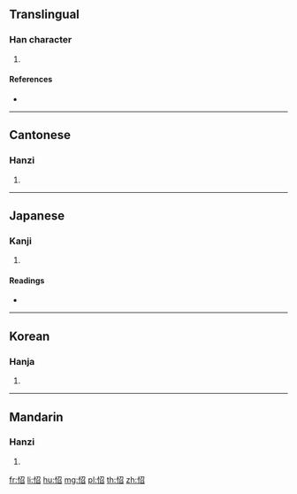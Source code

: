 {{character info/new}}
==Translingual==

===Han character===
{{Han char|rn=61|rad=心|as=05|sn=8|four=97062|canj=PSHR|ids=⿰忄召}}

# {{defn|Han|sort=心05}}

====References====
* {{Han ref|kx=0379.130|dkj=10427|dj=0707.210|hdz=42288.080|uh=600A|ud=24586|bh=CCA2|bd=52386}}

----

==Cantonese==

===Hanzi===
{{yue-hanzi|jyut=[[ciu1]], [[tiu4]]|y=chiu1, tiu4}}

# {{defn|lang=yue|sort=心05}}

----

==Japanese==

===Kanji===
{{ja-kanji|grade=|rs=心05}}

# {{defn|lang=ja|sort=心05}}

====Readings====
* {{ja-readings|on=[[ちょう]] (chō), [[しょう]] (shō)|kun=[[かなしむ]] (kanashimu)}}

----

==Korean==

===Hanja===
{{ko-hanja|hangeul=초|eumhun=|rv=cho|mr=ch'o|y=cho}}

# {{defn|lang=ko|sort=心05}}

----

==Mandarin==

===Hanzi===
{{cmn-hanzi|pin=[[chāo]] ([[chao1]])|wg=[[ch'ao1|ch'ao<sup>1</sup>]]}}

# {{defn|lang=cmn|sort=心05}}

[[fr:怊]]
[[li:怊]]
[[hu:怊]]
[[mg:怊]]
[[pl:怊]]
[[th:怊]]
[[zh:怊]]